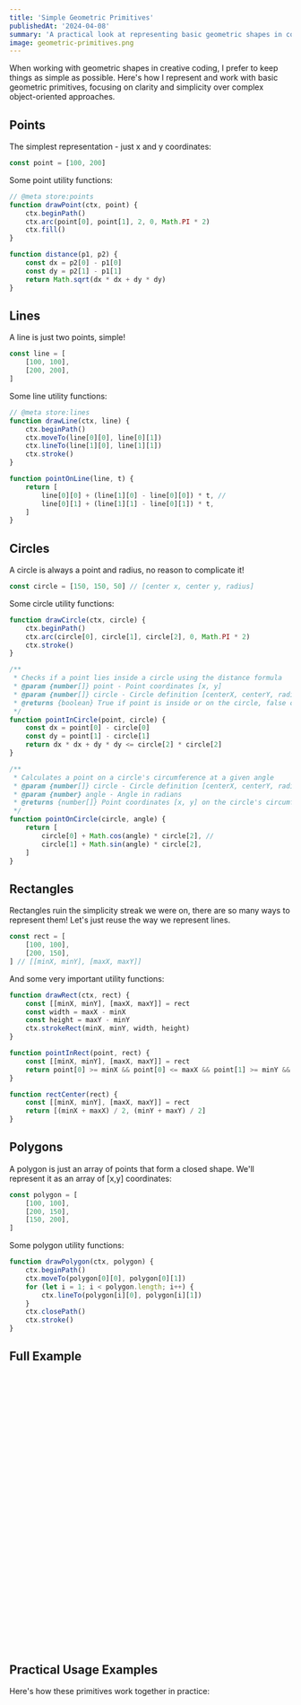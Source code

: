 ```yaml
---
title: 'Simple Geometric Primitives'
publishedAt: '2024-04-08'
summary: 'A practical look at representing basic geometric shapes in code - points, lines, circles, and rectangles.'
image: geometric-primitives.png
---
```


When working with geometric shapes in creative coding, I prefer to keep things as simple as possible. Here's how I represent and work with basic geometric primitives, focusing on clarity and simplicity over complex object-oriented approaches.

## Points

The simplest representation - just x and y coordinates:

```js
const point = [100, 200]
```

Some point utility functions:

```js
// @meta store:points
function drawPoint(ctx, point) {
    ctx.beginPath()
    ctx.arc(point[0], point[1], 2, 0, Math.PI * 2)
    ctx.fill()
}

function distance(p1, p2) {
    const dx = p2[0] - p1[0]
    const dy = p2[1] - p1[1]
    return Math.sqrt(dx * dx + dy * dy)
}
```

## Lines

A line is just two points, simple!

```js
const line = [
    [100, 100],
    [200, 200],
]
```

Some line utility functions:

```js
// @meta store:lines
function drawLine(ctx, line) {
    ctx.beginPath()
    ctx.moveTo(line[0][0], line[0][1])
    ctx.lineTo(line[1][0], line[1][1])
    ctx.stroke()
}

function pointOnLine(line, t) {
    return [
        line[0][0] + (line[1][0] - line[0][0]) * t, //
        line[0][1] + (line[1][1] - line[0][1]) * t,
    ]
}
```

## Circles

A circle is always a point and radius, no reason to complicate it!

```js
const circle = [150, 150, 50] // [center x, center y, radius]
```

Some circle utility functions:

```js
function drawCircle(ctx, circle) {
    ctx.beginPath()
    ctx.arc(circle[0], circle[1], circle[2], 0, Math.PI * 2)
    ctx.stroke()
}

/**
 * Checks if a point lies inside a circle using the distance formula
 * @param {number[]} point - Point coordinates [x, y]
 * @param {number[]} circle - Circle definition [centerX, centerY, radius]
 * @returns {boolean} True if point is inside or on the circle, false otherwise
 */
function pointInCircle(point, circle) {
    const dx = point[0] - circle[0]
    const dy = point[1] - circle[1]
    return dx * dx + dy * dy <= circle[2] * circle[2]
}

/**
 * Calculates a point on a circle's circumference at a given angle
 * @param {number[]} circle - Circle definition [centerX, centerY, radius]
 * @param {number} angle - Angle in radians
 * @returns {number[]} Point coordinates [x, y] on the circle's circumference
 */
function pointOnCircle(circle, angle) {
    return [
        circle[0] + Math.cos(angle) * circle[2], //
        circle[1] + Math.sin(angle) * circle[2],
    ]
}
```

## Rectangles

Rectangles ruin the simplicity streak we were on, there are so many ways to represent them! Let's just reuse the way we represent lines.

```javascript
const rect = [
    [100, 100],
    [200, 150],
] // [[minX, minY], [maxX, maxY]]
```

And some very important utility functions:

```js
function drawRect(ctx, rect) {
    const [[minX, minY], [maxX, maxY]] = rect
    const width = maxX - minX
    const height = maxY - minY
    ctx.strokeRect(minX, minY, width, height)
}

function pointInRect(point, rect) {
    const [[minX, minY], [maxX, maxY]] = rect
    return point[0] >= minX && point[0] <= maxX && point[1] >= minY && point[1] <= maxY
}

function rectCenter(rect) {
    const [[minX, minY], [maxX, maxY]] = rect
    return [(minX + maxX) / 2, (minY + maxY) / 2]
}
```

## Polygons

A polygon is just an array of points that form a closed shape. We'll represent it as an array of [x,y] coordinates:

```js
const polygon = [
    [100, 100],
    [200, 150],
    [150, 200],
]
```

Some polygon utility functions:

```js
function drawPolygon(ctx, polygon) {
    ctx.beginPath()
    ctx.moveTo(polygon[0][0], polygon[0][1])
    for (let i = 1; i < polygon.length; i++) {
        ctx.lineTo(polygon[i][0], polygon[i][1])
    }
    ctx.closePath()
    ctx.stroke()
}
```

## Full Example

<Canvas id="example01" />

```js
// @meta exec load:points load:lines

const canvas = document.getElementById('example01')
if (canvas?.getContext) {
    const ctx = canvas.getContext('2d')

    ctx.fillStyle = 'black'
    ctx.fillRect(0, 0, canvas.width, canvas.height)

    ctx.fillStyle = 'white'
    ctx.strokeStyle = 'white'

    // Draw points
    const points = [
        [100, 200],
        [200, 300],
        [300, 400],
    ]
    points.forEach((point) => drawPoint(ctx, point))

    // Draw lines
    const lines = [
        [
            [100, 100],
            [200, 200],
        ],
        [
            [220, 220],
            [260, 320],
        ],
    ]
    lines.forEach((line) => drawLine(ctx, line))
}
```

## Practical Usage Examples

Here's how these primitives work together in practice:

```javascript
// Creating a grid of points
function createGrid(cols, rows, spacing) {
    const points = []
    for (let y = 0; y < rows; y++) {
        for (let x = 0; x < cols; x++) {
            points.push({
                x: x * spacing,
                y: y * spacing,
            })
        }
    }
    return points
}

// Creating a polygon (points in a circle)
function createPolygon(sides, radius, center = { x: 0, y: 0 }) {
    const points = []
    for (let i = 0; i < sides; i++) {
        const angle = (i / sides) * Math.PI * 2
        points.push({
            x: center.x + Math.cos(angle) * radius,
            y: center.y + Math.sin(angle) * radius,
        })
    }
    return points
}

// Connect points with lines
function connectPoints(points) {
    const lines = []
    for (let i = 0; i < points.length - 1; i++) {
        lines.push({
            start: points[i],
            end: points[i + 1],
        })
    }
    return lines
}
```
